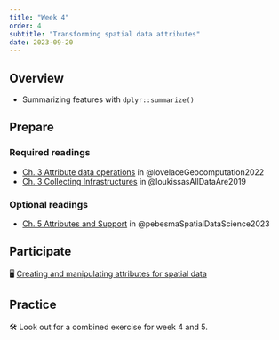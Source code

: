 ```yaml
---
title: "Week 4"
order: 4
subtitle: "Transforming spatial data attributes"
date: 2023-09-20
---
```


## Overview

-   Summarizing features with `dplyr::summarize()`

## Prepare

### Required readings

-   [Ch. 3 Attribute data operations](https://geocompr.robinlovelace.net/attr.html) in @lovelaceGeocomputation2022
-   [Ch. 3 Collecting Infrastructures](https://direct.mit.edu/books/oa-monograph/4323/chapter/181052/MARKET-PLACE-INTERFACE) in @loukissasAllDataAre2019

### Optional readings

-   [Ch. 5 Attributes and Support](https://r-spatial.org/book/05-Attributes.html) in @pebesmaSpatialDataScience2023

## Participate

🖥️ [Creating and manipulating attributes for spatial data](/slides/spatial-data-attributes.html)

## Practice

🛠 Look out for a combined exercise for week 4 and 5.
